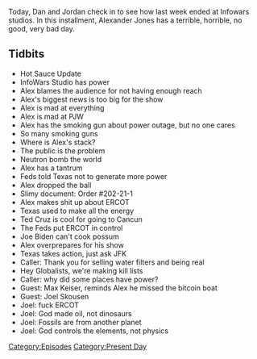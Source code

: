 {{DEFAULTSORT:
    #_EPISODE_0534:February 19, 2021
}}{{Episode
    | title           = February 19, 2021
    | caption         = Listen to this episode on [https://knowledgefight.libsyn.com/534-february-19-2021 Libsyn] [https://open.spotify.com/episode/3XdJE71hQ4HNvKM6aCdHWY Spotify]
    | episodeNumber   = 534
    | length          = 01:15:31
    | airDate         = February 22, 2021
    | coverageDate    = February 19, 2021
    | episodeType     = [[:Category:Present Day|Present Day]]
    | appearance      = [[Paul Joseph Watson]], [[Ted Cruz]], [[JFK]], [[Max Keiser]], [[Joel Skousen]]
    | oocDrop         = Lawyers are the reason China is going to nuke us
    | previousEpisode = [[533: February 17, 2021]]
    | nextEpisode     = [[535: October 16, 2014]]
}}

{{Stub}}

Today, Dan and Jordan check in to see how last week ended at Infowars studios. In this installment, Alexander Jones has a terrible, horrible, no good, very bad day.

==Tidbits==

*Hot Sauce Update
*InfoWars Studio has power
*Alex blames the audience for not having enough reach
*Alex's biggest news is too big for the show
*Alex is mad at everything
*Alex is mad at PJW
*Alex has the smoking gun about power outage, but no one cares
*So many smoking guns
*Where is Alex's stack?
*The public is the problem
*Neutron bomb the world
*Alex has a tantrum
*Feds told Texas not to generate more power
*Alex dropped the ball
*Slimy document: Order #202-21-1
*Alex makes shit up about ERCOT
*Texas used to make all the energy
*Ted Cruz is cool for going to Cancun
*The Feds put ERCOT in control
*Joe Biden can't cook possum
*Alex overprepares for his show
*Texas takes action, just ask JFK
*Caller: Thank you for selling water filters and being real
*Hey Globalists, we're making kill lists
*Caller: why did some places have power?
*Guest: Max Keiser, reminds Alex he missed the bitcoin boat
*Guest: Joel Skousen
*Joel: fuck ERCOT
*Joel: God made oil, not dinosaurs
*Joel: Fossils are from another planet
*Joel: God controls the elements, not physics

[[Category:Episodes]]
[[Category:Present Day]]
